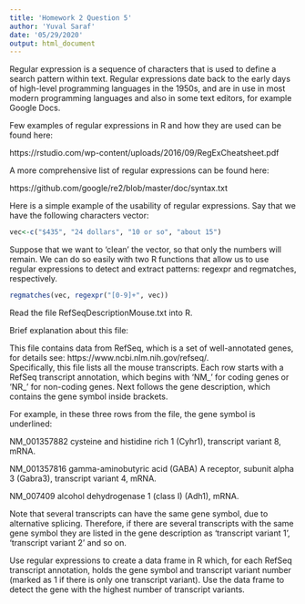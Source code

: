 ```yaml
---
title: 'Homework 2 Question 5'
author: 'Yuval Saraf'
date: '05/29/2020'
output: html_document
---
```

Regular expression is a sequence of characters that is used to define a search pattern within text. Regular expressions date back to the early days of high-level programming languages in the 1950s, and are in use in most modern programming languages and also in some text editors, for example Google Docs. 

Few examples of regular expressions in R and how they are used can be found here:

https://rstudio.com/wp-content/uploads/2016/09/RegExCheatsheet.pdf

A more comprehensive list of regular expressions can be found here:

https://github.com/google/re2/blob/master/doc/syntax.txt



Here is a simple example of the usability of regular expressions. Say that we have the following characters vector:

```r
vec<-c("$435", "24 dollars", "10 or so", "about 15")
```

Suppose that we want to ‘clean’ the vector, so that only the numbers will remain. We can do so easily with two R functions that allow us to use regular expressions to detect and extract patterns: regexpr and regmatches, respectively.    

```r
regmatches(vec, regexpr("[0-9]+", vec))
```

Read the file RefSeqDescriptionMouse.txt into R. 

Brief explanation about this file:

This file contains data from RefSeq, which is a set of well-annotated genes, for details see: https://www.ncbi.nlm.nih.gov/refseq/.  
Specifically, this file lists all the mouse transcripts. Each row starts with a RefSeq transcript annotation, which begins with ‘NM_’ for coding genes or ‘NR_’ for non-coding genes. Next follows the gene description, which contains the gene symbol inside brackets. 

For example, in these three rows from the file, the gene symbol is underlined: 

NM_001357882    cysteine and histidine rich 1 (Cyhr1), transcript variant 8, mRNA.

NM_001357816    gamma-aminobutyric acid (GABA) A receptor, subunit alpha 3 (Gabra3), transcript variant 4, mRNA.

NM_007409    alcohol dehydrogenase 1 (class I) (Adh1), mRNA.

Note that several transcripts can have the same gene symbol, due to alternative splicing. Therefore, if there are several transcripts with the same gene symbol they are listed in the gene description as ‘transcript variant 1’, ‘transcript variant 2’ and so on.

Use regular expressions to create a data frame in R which, for each RefSeq transcript annotation, holds the gene symbol and transcript variant number (marked as 1 if there is only one transcript variant). Use the data frame to detect the gene with the highest number of transcript variants.   